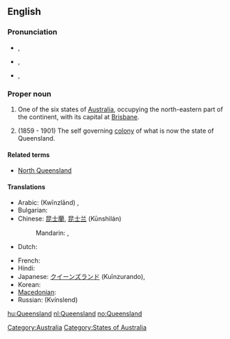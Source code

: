 ==English==
{{wikipedia}}

===Pronunciation===
* {{a|AusE}} {{IPA|/ˈkwɪːnzˌlæːnd/}}, {{SAMPA|/"kwI:nz%l{nd/}}
* {{a|UK}} {{IPA|/ˈkwiːnz.lænd/}}, {{SAMPA|/"kwi:nz.l{nd/}}
* {{a|US}} {{IPA|/ˈkwiːnzlənd/}}, {{SAMPA|/"kwi:nzl@nd/}}

===Proper noun===
{{en-proper noun}}

# One of the six states of [[Australia]], occupying the north-eastern part of the continent, with its capital at [[Brisbane]].
# {{historical}} (1859 - 1901) The self governing [[colony]] of what is now the state of Queensland.

====Related terms====
* [[North Queensland]]

====Translations====
{{trans-top|Australian state}}
* Arabic: {{Arab|[[كوينزلاند]]}} (Kwīnzlānd) {{m}}, {{t|ar|كوينزلاند|m|tr=kwinzland|sc=Arab}}
* Bulgarian: {{t-|bg|Куиинсланд}}
* Chinese: [[昆士蘭]], [[昆士兰]] (Kūnshìlán)
*: Mandarin: {{t|zh|昆士蘭|sc=Hani}}, {{t|zh|昆士兰|tr=Kūnshìlán|sc=Hani}}
* Dutch: {{t+|nl|Queensland}}
{{trans-mid}}
* French: {{t-|fr|Queensland|m}}
* Hindi: {{t|hi|क्वींसलैंड|tr=kvīnslaiṇḍ|sc=Deva}}
* Japanese: [[クイーンズランド]] (Kuīnzurando), {{t|ja|クイーンズラン|tr=Kuīnzurando|sc=Jpan}}
* Korean: {{t|ko|퀸즐랜드|tr=Kwinjeullaendeu|sc=Kore}}
* [[Macedonian]]: {{t|mk|Квинсленд|m|tr=Kvínslend}}
* Russian: {{t|ru|Квинсленд|m}} (Kvínslend)
{{trans-bottom}}

[[Category:Australia]]
[[Category:States of Australia]]

[[hu:Queensland]]
[[nl:Queensland]]
[[no:Queensland]]